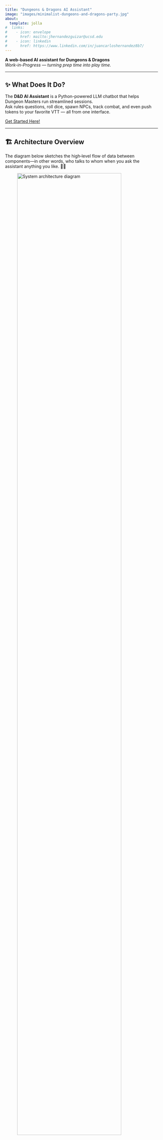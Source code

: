 ```yaml
---
title: "Dungeons & Dragons AI Assistant"
image: "images/minimalist-dungeons-and-dragons-party.jpg"
about:
  template: jolla
#  links:
#    - icon: envelope
#      href: mailto:jhernandezguizar@ucsd.edu
#    - icon: linkedin
#      href: https://www.linkedin.com/in/juancarloshernandez8b7/
---
```


**A web-based AI assistant for Dungeons & Dragons**  
*Work-in-Progress — turning prep time into play time.*

---

## ✨ What Does It Do?

The **D&D AI Assistant** is a Python-powered LLM chatbot that helps Dungeon Masters run streamlined sessions.  
Ask rules questions, roll dice, spawn NPCs, track combat, and even push tokens to your favorite VTT — all from one interface.

[Get Started Here!](D%26D%20Chat%20Bot.qmd)

---

## 🏗️ Architecture Overview

The diagram below sketches the high‑level flow of data between components—in other words, who talks to whom when you ask the assistant anything you like. 🎲🚀

![System architecture diagram](images/250726_Architecture.png){
  fig-alt="High‑level system architecture for the D&D AI Assistant"
  fig-cap="Figure&nbsp;2. Behind‑the‑scenes: how the assistant pieces fit together."
  width=90%
}
